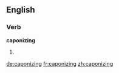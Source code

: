 ==English==

===Verb===
'''caponizing'''

# {{present participle of|[[caponize]]}}

[[de:caponizing]]
[[fr:caponizing]]
[[zh:caponizing]]